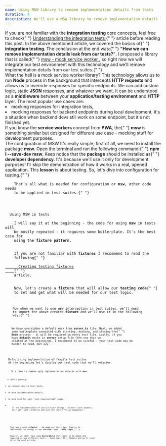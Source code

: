 ```yaml
---
name: Using MSW library to remove implementation details from tests
duration: 4
description: We'll use a MSW library to remove implementation details leaks in our integration tests.
---
```


<Prelude label="Good to know before reading">
  <Hint hasBg>
    If you are not familiar with the <B>integration testing</B> core concepts,
    feel free to check{" "}
    <A
      href="/courses/react-testing-spellbook/mastering-integration-testing/understanding-the-integration-tests/"
      outside
    >
      Understanding the integration tests
    </A>{" "}
    article before reading this post.
  </Hint>
  <M>
    In the above mentioned article, we covered the basics of{" "}
    <B>integration testing</B>. The conclusion at the end was:{" "}
    <B>"How we can remove implementation details leak from our tests?"</B>. I
    proposed a library that is called{" "}
    <A href="https://mswjs.io/" outside>
      msw - mock service worker
    </A>
    , so right now we will integrate our test environment with this technology and
    we'll remove implementation details from our test suites.{" "}
  </M>
</Prelude>

<Section>
  <XL>What the hell is a mock service worker library?</XL>
  <M>
    This technology allows us to run <B>Node</B> process in the background that
    intercepts <B>HTTP requests</B> and allows us to override responses for
    specific endpoints. We can add custom logic, static <B>JSON</B> responses,
    and whatever we want. It can be understood as a <B>middleware</B> between
    your <B>application/testing environment</B> and <B>HTTP</B> layer.
  </M>
  <M>The most popular use cases are: </M>
  <L>
    <Li>mocking responses for integration tests,</Li>
    <Li>
      mocking responses for backend endpoints during local development, it's a
      situation when backend devs still work on some endpoint, but it's not
      finished yet.
    </Li>
  </L>
  <Hint hasBg>
    If you know the <B>service workers</B> concept from <B>PWA</B>, the{" "}
    <B>msw</B> is something similar but designed for different use case -
    mocking stuff for development purposes.
  </Hint>
</Section>

<Section>
  <XL>The configuration of MSW</XL>
  <M>
    It's really simple, first of all, we need to install the package <B>msw</B>.
    Open the terminal and run the following command:{" "}
    <B>npm i --save-dev msw</B>.
  </M>
  <M>
    Keep notice that the <B>package</B> should be installed as{" "}
    <B>developer dependency</B>. It's because we'll use it only for development
    purposes!
  </M>
  <Hint hasBg>
    I'll skip the demonstration of how it works in a real, opened application.
    This <B>lesson</B> is about testing. So, let's dive into configuration for
    testing.{" "}
  </Hint>
  <Code
    mode="dynamic"
    description="The simplicity of setup"
    linesCount={12}
    lang="ts"
    src="https://raw.githubusercontent.com/polubis/Dream-stack-for-React-dev/lesson/Using-MSW-library-to-remove-implementation-details-from-tests/system/apps/blog/1.ts"
  />
  <M>
    That's all what is needed for configuration or <B>msw</B>, other code needs
    to be applied in test suites.{" "}
  </M>
</Section>

<Section>
  <XL>Using MSW in tests</XL>
  <M>
    I will say it at the beginning - the code for using <B>msw</B> in tests will
    be mostly repeated - it requires some boilerplate. It's the best case for
    using the <B>fixture pattern</B>.
  </M>
  <Hint hasBg>
    If you are not familiar with <B>fixtures</B> I recommend to read the
    following{" "}
    <A
      outside
      href="/courses/react-testing-spellbook/mastering-unit-testing/creating-testing-fixtures/"
    >
      Creating testing fixtures
    </A>{" "}
    article.
  </Hint>
  <M>
    Now, let's create a <B>fixture</B> that will allow our <B>testing code</B>{" "}
    to set and get what will be needed for our test logic.
  </M>
  <Code
    mode="dynamic"
    description="Fixtures for the rescue"
    linesCount={15}
    lang="ts"
    src="https://raw.githubusercontent.com/polubis/Dream-stack-for-React-dev/lesson/Using-MSW-library-to-remove-implementation-details-from-tests/system/apps/blog/2.ts"
  />
  <M>
    Now when we want to use <B>msw</B> interception in test suites, we'll need
    to import the above created <B>fixture</B> and we'll use it in the following
    way:{" "}
  </M>
  <Code
    mode="dynamic"
    description="We mocked the endpoint"
    linesCount={32}
    rolled
    lang="tsx"
    src="https://raw.githubusercontent.com/polubis/Dream-stack-for-React-dev/lesson/Using-MSW-library-to-remove-implementation-details-from-tests/system/apps/blog/3.tsx"
  />
  <M>
    We have overridden a default mock from <B>server.ts</B> file. Next, we added
    some boilerplate connected with starting, mocking, and closing the{" "}
    <B>Node</B> process - it will be required in every test file. Lastly, if you
    have <B>default</B> mocks in <B>server</B> setup file (the one that we
    created at the beginning), I recommend to be careful - your test code may be
    harder to read, but u2y.
  </M>
</Section>

<Section>
  <XL>Refactoring implementation of fragile test suites</XL>
  <M>At the beginning let's display our test code that we'll refactor.</M>
  <Code
    mode="dynamic"
    description="Ugly implementation details leaked!"
    linesCount={41}
    lang="tsx"
    rolled
    src="https://raw.githubusercontent.com/polubis/Dream-stack-for-React-dev/lesson/Using-MSW-library-to-remove-implementation-details-from-tests/system/apps/blog/4.tsx"
  />
  <M>
    It's time to remove ugly implementation details with <B>msw</B>.
  </M>
  <Code
    mode="dynamic"
    description="Ugly implementation details leaked!"
    linesCount={54}
    added={[[26, 31]]}
    lang="tsx"
    rolled
    src="https://raw.githubusercontent.com/polubis/Dream-stack-for-React-dev/lesson/Using-MSW-library-to-remove-implementation-details-from-tests/system/apps/blog/5.tsx"
  />
  <M>A little summary: </M>
  <L>
    <Li>we removed service layer mocks,</Li>
    <Li>no more implementation details,</Li>
    <Li>no more need for ugly "jest.requireActual" usage,</Li>
    <Li>
      if the implementation of service layer change - we don't care anymore,
      test will work correctly and will not return "false negatives".
    </Li>
  </L>
</Section>

<Summary label="Concerns and results of our refactor">
  <M>
    That was a good <B>refactor</B>... We made our tests less fragile to
    implementation change in our <B>service</B> layer - <B>HTTP logic</B>.{" "}
  </M>
  <M>
    However, we still have some <B>boilerplate</B> that needs to be added and
    repeated across different tests... Good news! It's fixable and we'll cover
    it in the next article.
  </M>
</Summary>

